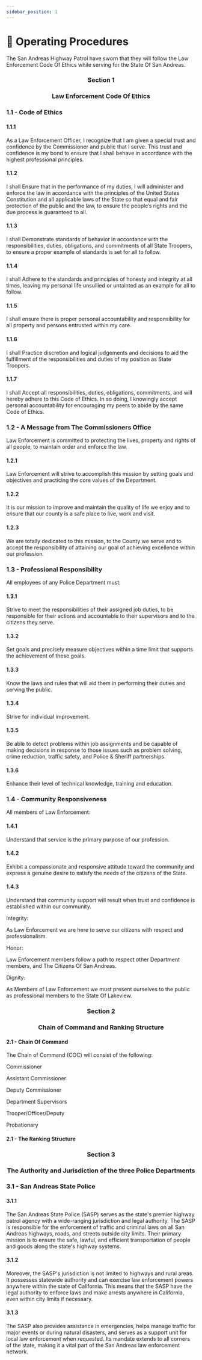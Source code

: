 ```yaml
---
sidebar_position: 1
---
```


# 📃 Operating Procedures

<!-- <span className="text-2xl" style={{color: 'purple'}}>1.2 - Code of Ethics:</span> -->


<div style={{ textAlign: 'center' }}>
<span className="text-2xl" style={{ fontWeight: 'bold' }}>
The San Andreas Highway Patrol have sworn that they will follow the Law Enforcement Code Of Ethics while serving for the State Of San Andreas.
</span>
</div>


<h3 align="center">Section 1</h3>

<h3 align="center"> Law Enforcement Code Of Ethics</h3>

### 1.1 - Code of Ethics

#### 1.1.1 
As a Law Enforcement Officer, I recognize that I am given a special trust and confidence by the Commissioner and public that I serve. This trust and confidence is my bond to ensure that I shall behave in accordance with the highest professional principles.

#### 1.1.2
I shall Ensure that in the performance of my duties, I will administer and enforce the law in accordance with the principles of the United States Constitution and all applicable laws of the State so that equal and fair protection of the public and the law, to ensure the people’s rights and the due process is guaranteed to all.

#### 1.1.3
I shall Demonstrate standards of behavior in accordance with the responsibilities, duties, obligations, and commitments of all State Troopers, to ensure a proper example of standards is set for all to follow.

#### 1.1.4
I shall Adhere to the standards and principles of honesty and integrity at all times, leaving my personal life unsullied or untainted as an example for all to follow.

#### 1.1.5
I shall ensure there is proper personal accountability and responsibility for all property and persons entrusted within my care.

#### 1.1.6
I shall Practice discretion and logical judgements and decisions to aid the fulfillment of the responsibilities and duties of my position as State Troopers.

#### 1.1.7
I shall Accept all responsibilities, duties, obligations, commitments, and will hereby adhere to this Code of Ethics. In so doing, I knowingly accept personal accountability for encouraging my peers to abide by the same Code of Ethics.

### 1.2 - A Message from The Commissioners Office
Law Enforcement is committed to protecting the lives, property and rights of all people, to maintain order and enforce the law.

#### 1.2.1
Law Enforcement will strive to accomplish this mission by setting goals and objectives and practicing the core values of the Department.

#### 1.2.2
It is our mission to improve and maintain the quality of life we enjoy and to ensure that our county is a safe place to live, work and visit.

#### 1.2.3
We are totally dedicated to this mission, to the County we serve and to accept the responsibility of attaining our goal of achieving excellence within our profession.

### 1.3 - Professional Responsibility
All employees of any Police Department must:

#### 1.3.1
Strive to meet the responsibilities of their assigned job duties, to be responsible for their actions and accountable to their supervisors and to the citizens they serve.

#### 1.3.2
Set goals and precisely measure objectives within a time limit that supports the achievement of these goals.

#### 1.3.3
Know the laws and rules that will aid them in performing their duties and serving the public.

#### 1.3.4
Strive for individual improvement.

#### 1.3.5
Be able to detect problems within job assignments and be capable of making decisions in response to those issues such as problem solving, crime reduction, traffic safety, and Police & Sheriff partnerships.

#### 1.3.6
Enhance their level of technical knowledge, training and education.

### 1.4 - Community Responsiveness
All members of Law Enforcement:

#### 1.4.1
Understand that service is the primary purpose of our profession.

#### 1.4.2
Exhibit a compassionate and responsive attitude toward the community and express a genuine desire to satisfy the needs of the citizens of the State.

#### 1.4.3
Understand that community support will result when trust and confidence is established within our community.

Integrity: 

As Law Enforcement we are here to serve our citizens with respect and professionalism.

Honor:

Law Enforcement members follow a path to respect other Department members, and The Citizens Of San Andreas.

Dignity:

As Members of Law Enforcement we must present ourselves to the public as professional members to the State Of Lakeview.



<h3 align="center">Section 2</h3>

<h3 align="center">Chain of Command and Ranking Structure</h3>

#### 2.1 - Chain Of Command

The Chain of Command (COC) will consist of the following:

Commissioner

Assistant Commissioner

Deputy Commissioner

Department Supervisors

Trooper/Officer/Deputy

Probationary

#### 2.1 - The Ranking Structure




<h3 align="center">Section 3</h3>
<h3 align="center"> The Authority and Jurisdiction of the three Police Departments </h3>

### 3.1 - San Andreas State Police

#### 3.1.1
The San Andreas State Police (SASP) serves as the state's premier highway patrol agency with a wide-ranging jurisdiction and legal authority. The SASP is responsible for the enforcement of traffic and criminal laws on all San Andreas highways, roads, and streets outside city limits. Their primary mission is to ensure the safe, lawful, and efficient transportation of people and goods along the state's highway systems.

#### 3.1.2
Moreover, the SASP's jurisdiction is not limited to highways and rural areas. It possesses statewide authority and can exercise law enforcement powers anywhere within the state of California. This means that the SASP have the legal authority to enforce laws and make arrests anywhere in California, even within city limits if necessary.

#### 3.1.3 
The SASP also provides assistance in emergencies, helps manage traffic for major events or during natural disasters, and serves as a support unit for local law enforcement when requested. Its mandate extends to all corners of the state, making it a vital part of the San Andreas law enforcement network.
